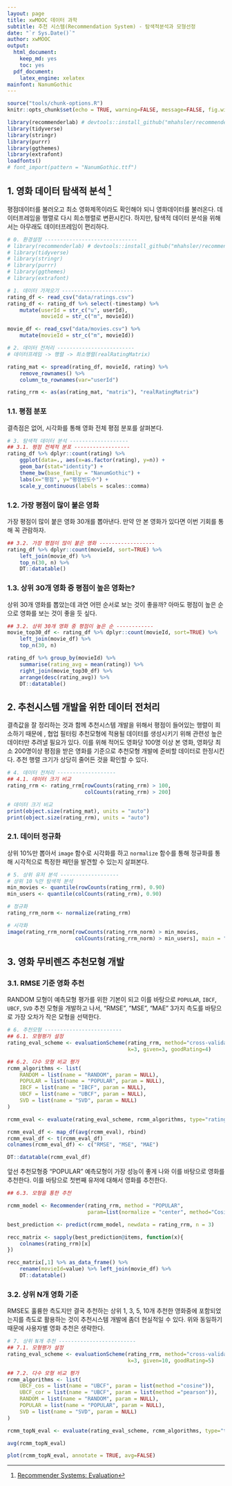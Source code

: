 ```yaml
---
layout: page
title: xwMOOC 데이터 과학
subtitle: 추천 시스템(Recommendation System) - 탐색적분석과 모형선정
date: "`r Sys.Date()`"
author: xwMOOC
output:
  html_document: 
    keep_md: yes
    toc: yes
  pdf_document:
    latex_engine: xelatex
mainfont: NanumGothic
---
```

 
``` r
source("tools/chunk-options.R")
knitr::opts_chunk$set(echo = TRUE, warning=FALSE, message=FALSE, fig.width=12)

library(recommenderlab) # devtools::install_github("mhahsler/recommenderlab")
library(tidyverse)
library(stringr)
library(purrr)
library(ggthemes)
library(extrafont)
loadfonts()
# font_import(pattern = "NanumGothic.ttf")
```


## 1. 영화 데이터 탐색적 분석 [^recommenderlab-evaluation] {#movielens-eda}

[^recommenderlab-evaluation]: [Recommender Systems: Evaluation](http://michael.hahsler.net/other_courses/ICMA_Recommendation_Tools/code/evaluation.html)

평점데이터를 불러오고 최소 영화제목이라도 확인해야 되니 영화데이터를 불러온다.
데이터프레임을 행렬로 다시 희소행렬로 변환시킨다. 하지만, 탐색적 데이터 분석을 위해서는 
아무래도 데이터프레임이 편리하다.

``` r
# 0. 환경설정 ------------------------------
# library(recommenderlab) # devtools::install_github("mhahsler/recommenderlab")
# library(tidyverse)
# library(stringr)
# library(purrr)
# library(ggthemes)
# library(extrafont)

# 1. 데이터 가져오기 -----------------------
rating_df <- read_csv("data/ratings.csv")
rating_df <- rating_df %>% select(-timestamp) %>% 
    mutate(userId = str_c("u", userId),
           movieId = str_c("m", movieId))

movie_df <- read_csv("data/movies.csv") %>% 
    mutate(movieId = str_c("m", movieId))

# 2. 데이터 전처리 -------------------------
# 데이터프레임 -> 행렬 -> 희소행렬(realRatingMatrix)

rating_mat <- spread(rating_df, movieId, rating) %>% 
    remove_rownames() %>% 
    column_to_rownames(var="userId")

rating_rrm <- as(as(rating_mat, "matrix"), "realRatingMatrix")
```

### 1.1. 평점 분포 {#eda-rating-distribution}

결측점은 없어, 시각화를 통해 영화 전체 평점 분포를 살펴본다.

``` r
# 3. 탐색적 데이터 분석 -------------------
## 3.1. 평점 전체적 분포 ------------------
rating_df %>% dplyr::count(rating) %>% 
    ggplot(data=., aes(x=as.factor(rating), y=n)) +
    geom_bar(stat="identity") +
    theme_bw(base_family = "NanumGothic") +
    labs(x="평점", y="평점빈도수") +
    scale_y_continuous(labels = scales::comma)
```

### 1.2. 가장 평점이 많이 붙은 영화 {#movielens-rating-frequency} 

가장 평점이 많이 붙은 영화 30개를 뽑아낸다. 만약 안 본 영화가 있다면 이번 기회를 통해 꼭 관람하자.

``` r
## 3.2. 가장 평점이 많이 붙은 영화 ------------------
rating_df %>% dplyr::count(movieId, sort=TRUE) %>% 
    left_join(movie_df) %>% 
    top_n(30, n) %>% 
    DT::datatable()
```

### 1.3. 상위 30개 영화 중 평점이 높은 영화는? {#movielens-high-rating-with-freq}

상위 30개 영화를 뽑았는데 과연 어떤 순서로 보는 것이 좋을까? 아마도 평점이 높은 순으로 영화를 보는 것이 좋을 듯 싶다.

``` r
## 3.2. 상위 30개 영화 중 평점이 높은 순 ------------
movie_top30_df <- rating_df %>% dplyr::count(movieId, sort=TRUE) %>% 
    left_join(movie_df) %>% 
    top_n(30, n)

rating_df %>% group_by(movieId) %>% 
    summarise(rating_avg = mean(rating)) %>% 
    right_join(movie_top30_df) %>% 
    arrange(desc(rating_avg)) %>% 
    DT::datatable()
```



## 2. 추천시스템 개발을 위한 데이터 전처리 {#movielens-preprocessing}

결측값을 잘 정리하는 것과 함께 추천시스템 개발을 위해서 평점이 들어있는 행렬이 희소하기 때문에 ,
협업 필터링 추천모형에 적용될 데이터를 생성시키기 위해 관련성 높은 데이터만 추려낼 필요가 있다.
이를 위해 적어도 영화당 100명 이상 본 영화, 영화당 최소 200명이상 평점을 받은 영화를 기준으로 추천모형 개발에 준비할 데이터로 한정시킨다.
추천 행렬 크기가 상당히 줄어든 것을 확인할 수 있다. 

``` r
# 4. 데이터 전처리 -------------------
## 4.1. 데이터 크기 비교
rating_rrm <- rating_rrm[rowCounts(rating_rrm) > 100,
                         colCounts(rating_rrm) > 200]

# 데이터 크기 비교
print(object.size(rating_mat), units = "auto")
print(object.size(rating_rrm), units = "auto")     
```

### 2.1. 데이터 정규화 {#movielens-normalization}

상위 10%만 뽑아서 `image` 함수로 시각화를 하고 `normalize` 함수를 통해 정규화를 통해 시각적으로 특정한 패턴을 발견할 수 있는지 살펴본다.

``` r
# 5. 상위 유저 분석 -------------------
# 상위 10 %만 탐색적 분석
min_movies <- quantile(rowCounts(rating_rrm), 0.90)
min_users <- quantile(colCounts(rating_rrm), 0.90)

# 정규화
rating_rrm_norm <- normalize(rating_rrm)

# 시각화
image(rating_rrm_norm[rowCounts(rating_rrm_norm) > min_movies,
                      colCounts(rating_rrm_norm) > min_users], main = "상위 10% 영화와 사용자 열지도(heatmap)")
```


## 3. 영화 무비렌즈 추천모형 개발 {#movielens-recomm}

### 3.1. RMSE 기준 영화 추천 {#movielens-rmse}

RANDOM 모형이 예측모형 평가를 위한 기본이 되고 이를 바탕으로 `POPULAR`, `IBCF`, `UBCF`, `SVD` 추천 모형을 개발하고 나서,
"RMSE", "MSE", "MAE" 3가지 측도를 바탕으로 가장 오차가 작은 모형을 선택한다.

``` r
# 6. 추천모형 -------------------------
## 6.1. 모형평가 설정
rating_eval_scheme <- evaluationScheme(rating_rrm, method="cross-validation",
                                       k=3, given=3, goodRating=4)

## 6.2. 다수 모형 비교 평가
rcmm_algorithms <- list(
    RANDOM = list(name = "RANDOM", param = NULL),
    POPULAR = list(name = "POPULAR", param = NULL),
    IBCF = list(name = "IBCF", param = NULL),
    UBCF = list(name = "UBCF", param = NULL),
    SVD = list(name = "SVD", param = NULL)
)

rcmm_eval <- evaluate(rating_eval_scheme, rcmm_algorithms, type="ratings")

rcmm_eval_df <- map_df(avg(rcmm_eval), rbind)
rcmm_eval_df <- t(rcmm_eval_df) 
colnames(rcmm_eval_df) <- c("RMSE", "MSE", "MAE")    

DT::datatable(rcmm_eval_df)
```

앞선 추천모형중 "POPULAR" 예측모형이 가장 성능이 좋게 나와 이를 바탕으로 영화를 추천한다.
이를 바탕으로 첫번째 유저에 대해서 영화를 추천한다.

``` r
## 6.3. 모형을 통한 추천

rcmm_model <- Recommender(rating_rrm, method = "POPULAR", 
                          param=list(normalize = "center", method="Cosine"))

best_prediction <- predict(rcmm_model, newdata = rating_rrm, n = 3)

recc_matrix <- sapply(best_prediction@items, function(x){
    colnames(rating_rrm)[x]
})

recc_matrix[,1] %>% as_data_frame() %>% 
    rename(movieId=value) %>% left_join(movie_df) %>% 
    DT::datatable()
```

### 3.2. 상위 N개 영화 기준 {#movielens-topn}

RMSE도 훌륭한 측도지만 결국 추천하는 상위 1, 3, 5, 10개 추천한 영화중에 포함되었는지를 
측도로 활용하는 것이 추천시스템 개발에 좀더 현실적일 수 있다.
위와 동일하기 때문에 사용자별 영화 추천은 생략한다.


``` r
# 7. 상위 N개 추천 -------------------------
## 7.1. 모형평가 설정
rating_eval_scheme <- evaluationScheme(rating_rrm, method="cross-validation",
                                       k=3, given=10, goodRating=5)

## 7.2. 다수 모형 비교 평가
rcmm_algorithms <- list(
    UBCF_cos = list(name = "UBCF", param = list(method ="cosine")),
    UBCF_cor = list(name = "UBCF", param = list(method ="pearson")),
    RANDOM = list(name = "RANDOM", param = NULL),
    POPULAR = list(name = "POPULAR", param = NULL),
    SVD = list(name = "SVD", param = NULL)
)

rcmm_topN_eval <- evaluate(rating_eval_scheme, rcmm_algorithms, type="topNList", n=c(1, 3, 5, 10))

avg(rcmm_topN_eval)

plot(rcmm_topN_eval, annotate = TRUE, avg=FALSE)
```


